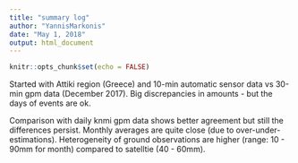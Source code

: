 ```yaml
---
title: "summary log"
author: "YannisMarkonis"
date: "May 1, 2018"
output: html_document
---
```


```r
knitr::opts_chunk$set(echo = FALSE)
```

Started with Attiki region (Greece) and 10-min automatic sensor data vs 30-min gpm data (December 2017). 
Big discrepancies in amounts - but the days of events are ok.

Comparison with daily knmi gpm data shows better agreement but still the differences persist.
Monthly averages are quite close (due to over-under-estimations). Heterogeneity of ground
observations are higher (range: 10 - 90mm for month) compared to satelltie (40 - 60mm).

